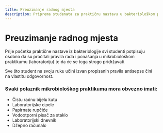 ```yaml
---
title: Preuzimanje radnog mjesta
description: Priprema studenata za praktičnu nastavu u bakteriološkom praktikumu
---
```


# Preuzimanje radnog mjesta

Prije početka praktične nastave iz bakteriologije svi studenti potpisuju osobno da su pročitali pravila rada i ponašanja u mikrobiološkom praktikumu (laboratoriju) te da će se toga strogo pridržavati.

Sve što student na svoju ruku učini izvan propisanih pravila antisepse čini na vlastitu odgovornost.

### Svaki polaznik mikrobiološkog praktikuma mora obvezno imati:

- Čistu radnu bijelu kutu  
- Laboratorijske cipele  
- Papirnate rupčiće  
- Vodootporni pisač za staklo  
- Laboratorijski dnevnik  
- Džepno računalo
